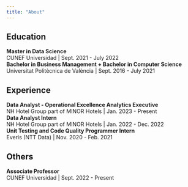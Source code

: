 ```yaml
---
title: "About"
---
```


## Education

| **Master in Data Science**
| CUNEF Universidad | Sept. 2021 - July 2022

| **Bachelor in Business Management + Bachelor in Computer Science**
| Universitat Politècnica de València | Sept. 2016 - July 2021

## Experience

| **Data Analyst - Operational Excellence Analytics Executive**
| NH Hotel Group part of MINOR Hotels | Jan. 2023 - Present

| **Data Analyst Intern**
| NH Hotel Group part of MINOR Hotels | Jan. 2022 - Dec. 2022

| **Unit Testing and Code Quality Programmer Intern**
| Everis (NTT Data) | Nov. 2020 - Feb. 2021

## Others

| **Associate Professor**
| CUNEF Universidad | Sept. 2022 - Present
